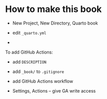 # How to make this book

-   New Project, New Directory, Quarto book

-   edit `_quarto.yml`

-   

To add GitHub Actions:

-   add `DESCRIPTION`

-   add `_book/` to `.gitignore`

-   add GitHub Actions workflow

-   Settings, Actions -- give GA write access
